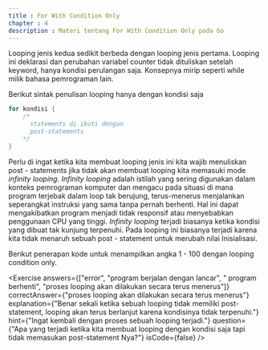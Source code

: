 ```yaml
---
title : For With Condition Only
chapter : 4
description : Materi tentang For With Condition Only pada Go
---
```


Looping jenis kedua sedikit berbeda dengan looping jenis pertama. Looping 
ini deklarasi dan perubahan variabel counter tidak dituliskan setelah 
keyword, hanya kondisi perulangan saja. Konsepnya mirip seperti while 
milik bahasa pemrograman lain.

Berikut sintak penulisan looping hanya dengan kondisi saja

```go showLineNumbers {1}
for kondisi {
    /* 
      statements di ikuti dengan
      post-statements
    */
}
```

Perlu di ingat ketika kita membuat looping jenis ini kita wajib menuliskan 
post - statements jika tidak akan membuat looping kita memasuki mode 
_infinity looping_. _Infinity looping_ adalah istilah yang sering digunakan dalam 
konteks pemrograman komputer dan mengacu pada situasi di mana 
program terjebak dalam loop tak berujung, terus-menerus menjalankan 
seperangkat instruksi yang sama tanpa pernah berhenti. Hal ini dapat 
mengakibatkan program menjadi tidak responsif atau menyebabkan 
penggunaan CPU yang tinggi. _Infinity looping_ terjadi biasanya ketika 
kondisi yang dibuat tak kunjung terpenuhi. Pada looping ini biasanya terjadi 
karena kita tidak menaruh sebuah post - statement untuk merubah nilai 
Inisialisasi.

Berikut penerapan kode untuk menampilkan angka 1 - 100 dengan looping 
condition only.

<Compiler src="https://goplay.tools/snippet/fPGDCIZTdOH" />

<Exercise 
  answers={["error", "program berjalan dengan lancar", " program berhenti", "proses looping akan dilakukan secara terus menerus"]}
  correctAnswer={"proses looping akan dilakukan secara terus menerus"}
  explanation={"Benar sekali ketika sebuah looping tidak memiliki post-statement, looping akan terus berlanjut karena kondisinya tidak terpenuhi."}
  hint={"Ingat kembali dengan proses sebuah looping terjadi."}
  question={"Apa yang terjadi ketika kita membuat looping dengan kondisi saja tapi tidak memasukan post-statement Nya?"}
  isCode={false}
/>
